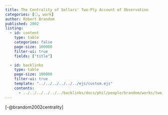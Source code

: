 ```yaml
---
title: The Centrality of Sellars' Two-Ply Account of Observation
categories: [⚪, work]
author: Robert Brandom
published: 2002
listing:
  - id: content
    type: table 
    categories: false
    page-size: 100000
    filter-ui: true
    fields: ["title"]

  - id: backlinks
    type: table
    page-size: 100000
    filter-ui: true
    template: "../../../../../../ejs/custom.ejs"
    contents:
      - ../../../../../../backlinks/docs/phil/people/brandom/works/two_ply/index.yml
---
```


[-@brandom2002centrality]
